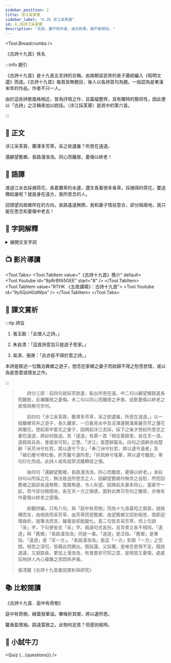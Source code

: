 ```yaml
---
sidebar_position: 2
title: 涉江采芙蓉
sidebar_label: "4.26 涉江采芙蓉"
id: 4.26涉江采芙蓉
description: "古詩，蓋不知作者，或云枚乘，疑不能明也。"
---
```



<Tool.Breadcrumbs />

<p className="source-text">《古詩十九首》佚名</p>

:::info 題引

<p className="pre-text">《古詩十九首》是十九首五言詩的合稱，由南朝梁武帝的長子蕭統編入《昭明文選》而成。《古詩十九首》每首皆無題目，後人以各詩首句為題，一般認為是東漢末年的作品，作者不只一人。</p>

<p className="pre-text">由於這些詩歌風格相近，皆為抒情之作，且篇幅整齊，具有獨特的藝術性，因此便以「古詩」之泛稱來加以統括。〈涉江採芙蓉〉是其中的第六首。</p>

:::

## 📖 正文

<div className="main-text poetry">

<p><Tool.Annotate title="渡過。">涉</Tool.Annotate>江采<Tool.Annotate title="即荷花，古稱芙蓉、芙蕖、菡萏。">芙蓉</Tool.Annotate>，<Tool.Annotate title="澤：沼澤。生有蘭草的沼澤地。">蘭澤</Tool.Annotate>多芳草。采之欲<Tool.Annotate title="贈送、給予。粵 [惠]，[wai6]。">遺</Tool.Annotate>誰？所思在遠道。</p>

<p><Tool.Annotate title="回頭看。">還顧</Tool.Annotate>望舊鄉，長路<Tool.Annotate title="猶「浩浩漫漫」，形容路途的遙遠，無邊無際。">漫浩浩</Tool.Annotate>。<Tool.Annotate title="指夫婦情感之融洽。">同心</Tool.Annotate>而離居，憂傷以終老！</p>

</div>

## 📝 語譯

<div className="translation-text">

渡過江水去採摘荷花，長着蘭草的水邊，還生長着很多香草。採摘得的荷花，要送贈給誰呢？就是身在遠方，我所思念的人。

回頭望向故鄉所在的方向，長路遙遠無際。我和妻子情投意合，卻分隔兩地，我只能在思念和憂傷中老去！

</div>

## 💬 字詞解釋

<details>
  <summary>展開文言字詞</summary>

1. 涉：徒步渡水。
   
2. 芙蓉：即荷花，古稱芙蓉、芙蕖、菡萏。
> ![芙蓉](/img/S1/4.26涉江采芙蓉/芙蓉.jpg)

3. 澤：沼澤。蘭澤：生有蘭草的沼澤地。

4. 遺：贈送、給予。<span className="py-circle">粵</span> [惠]，[wai6]。
   
5. 還顧：回頭看。
   
6. 漫浩浩：猶「漫漫浩浩」，形容路途的遙遠，無邊無際。漫漫：路長貌；浩浩：水勢盛大貌，此處形容路途廣寬無邊。

7. 同心：指夫婦情感之融洽。
   
</details>

## 📺 影片導讀

<Tool.Tabs>
  <Tool.TabItem value="《古詩十九首》簡介" default>
    <Tool.Youtube id="8pRrBfA5GEE" start="8" />
  </Tool.TabItem>
  <Tool.TabItem value="RTHK 《五夜講場》：古詩十九首">
    <Tool.Youtube id="9ySQoHGdWps" />
  </Tool.TabItem>
</Tool.Tabs>

## 🌈 課文賞析

:::tip 詩旨

1. 張玉穀：「此懷人之詩。」

2. 朱自清：「這首詩意旨只是遊子思家。」

3. 吳淇、張庚：「此亦臣不得於君之詩。」

本詩是敘述一位飄泊異鄉之遊子，想念在家鄉之妻子而欲歸不得之愁苦悲情，或以為是思君或懷友之作。

:::

> 　　詩分三部：前四句就採芳欲遺，點出所思在遠，中二句以顧望鄉路遙長而難致，反襯離居之憂傷。末二句以同心而離居之矛盾，徒歎憂傷以終老之衷情與無可奈何。
>
> 　　前四句「涉江采芙蓉，蘭澤多芳草，采之欲遺誰，所思在遠道。」以一個離鄉背井之遊子，長久離家，一日看見水中及沼澤邊開滿美麗芬芳之蓮花與蘭花，想起家中愛花之妻子，因興起涉江去採，採下之後才想起所思念之妻在遠道，將如何致送。其「道遠」有第一首「相去萬餘里，各在天一涯。道路阻且長，會面安可知」之慧。「涉江」是楚辭篇名。四句之語辭亦由楚辭「采芳洲兮杜若，將以遺兮下女」「奉汀洲兮杜若，將以遺兮遠者」及「被石蘭兮帶杜衡，折芳馨兮遺所思」「折疏麻兮瑤華，將以遺兮離居」等句衍化而成。此詩人或有屈原流離轉徙之傷。
>
> 　　後四句「還顧望舊鄉，長路漫浩浩，同心而離居，憂傷以終老。」承前四句以所採之花，無法致送所思念之人，因顧望舊鄉作無奈之自慰，然而回舊鄉之路卻長遠無際，寬廣無邊，令人失望。因興起夫妻本同心，當廝守一起，而今卻分開兩地，各在天一方之傷感，面對此無可奈何之離居，亦唯有作憂傷以終老之感傷。
>
> 　　綜觀詩編，只有八句，與「庭中有奇樹」同為十九首最短之兩首。就結構而言，由相思而采芳草，由芳草而望舊鄉，由望舊鄉又回到相思，情節迴環曲折。就筆法而言，雖複沓卻能變化。首二句皆言采芳草，但上句說「采」字，下句便省去「采」字。兩語句式各別，且背景又各不相同。「遠道」與「舊鄉」「長路漫浩浩」同是一事。「遠道」是泛指，「舊鄉」是專指，「遠道」是「天一方」。「長路漫浩浩」是這「一方」到那「一方」之空間。相思之深切，皆藉此而顯出。既採蓮，又採蘭，是唯恐恩情不足。既說道遠，又說路長，更加上漫浩浩，有會面安可知之意，是相思又憂傷，處處反映詩人內心複雜之苦悶與矛盾。
>
><span className="source-text">張清鐘《古詩十九首彙說賞析與研究》</span>



## 📚 比較閱讀

<p className="source-text">《古詩十九首．庭中有奇樹》</p>

<div className="translation-text poetry">

<p>庭中有奇樹，綠葉發華滋。攀條折其榮，將以遺所思。</p>

<p>馨香盈懷袖，路遠莫致之。此物何足貢？但感別經時。</p>

</div>

## 🚀 小試牛刀


<Quiz {...{questions}} />